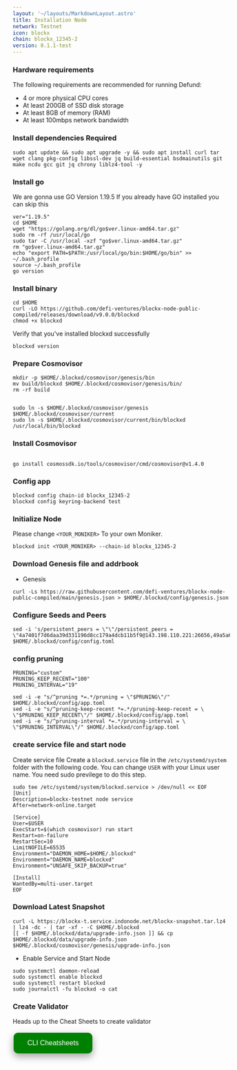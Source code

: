```yaml
---
layout: '~/layouts/MarkdownLayout.astro'
title: Installation Node
network: Testnet
icon: blockx
chain: blockx_12345-2
version: 0.1.1-test
---
```


### Hardware requirements

The following requirements are recommended for running Defund:

- 4 or more physical CPU cores
- At least 200GB of SSD disk storage
- At least 8GB of memory (RAM)
- At least 100mbps network bandwidth


### Install dependencies Required

```
sudo apt update && sudo apt upgrade -y && sudo apt install curl tar wget clang pkg-config libssl-dev jq build-essential bsdmainutils git make ncdu gcc git jq chrony liblz4-tool -y
```

### Install go

We are gonna use GO Version 1.19.5
If you already have GO installed you can skip this 

```
ver="1.19.5"
cd $HOME
wget "https://golang.org/dl/go$ver.linux-amd64.tar.gz"
sudo rm -rf /usr/local/go
sudo tar -C /usr/local -xzf "go$ver.linux-amd64.tar.gz"
rm "go$ver.linux-amd64.tar.gz"
echo "export PATH=$PATH:/usr/local/go/bin:$HOME/go/bin" >> ~/.bash_profile
source ~/.bash_profile
go version
```

### Install binary

```
cd $HOME
curl -LO https://github.com/defi-ventures/blockx-node-public-compiled/releases/download/v9.0.0/blockxd
chmod +x blockxd
```

Verify that you've installed blockxd successfully

```
blockxd version
```

### Prepare Cosmovisor
```
mkdir -p $HOME/.blockxd/cosmovisor/genesis/bin
mv build/blockxd $HOME/.blockxd/cosmovisor/genesis/bin/
rm -rf build


sudo ln -s $HOME/.blockxd/cosmovisor/genesis $HOME/.blockxd/cosmovisor/current
sudo ln -s $HOME/.blockxd/cosmovisor/current/bin/blockxd /usr/local/bin/blockxd
```

### Install Cosmovisor
```

go install cosmossdk.io/tools/cosmovisor/cmd/cosmovisor@v1.4.0
```

### Config app

```
blockxd config chain-id blockx_12345-2
blockxd config keyring-backend test
```

### Initialize Node

Please change `<YOUR_MONIKER>` To your own Moniker.

```
blockxd init <YOUR_MONIKER> --chain-id blockx_12345-2
```

### Download Genesis file and addrbook

- Genesis

```
curl -Ls https://raw.githubusercontent.com/defi-ventures/blockx-node-public-compiled/main/genesis.json > $HOME/.blockxd/config/genesis.json
```


### Configure Seeds and Peers

```
sed -i 's/persistent_peers = \"\"/persistent_peers = \"4a7401f7d6daa39d331196d8cc179a4dcb11b5f9@143.198.110.221:26656,49a5a62543f5fec60db42b00d9ebe192c3185e15@143.198.97.96:26656,dccf886659c4afcb0cd4895ccd9f2804c7e7e1cd@143.198.101.61:26656\"/g' $HOME/.blockxd/config/config.toml
```

### config pruning

```
PRUNING="custom"
PRUNING_KEEP_RECENT="100"
PRUNING_INTERVAL="19"

sed -i -e "s/^pruning *=.*/pruning = \"$PRUNING\"/" $HOME/.blockxd/config/app.toml
sed -i -e "s/^pruning-keep-recent *=.*/pruning-keep-recent = \
\"$PRUNING_KEEP_RECENT\"/" $HOME/.blockxd/config/app.toml
sed -i -e "s/^pruning-interval *=.*/pruning-interval = \
\"$PRUNING_INTERVAL\"/" $HOME/.blockxd/config/app.toml
```


### create service file and start node

Create service file
Create a `blockxd.service` file in the `/etc/systemd/system` folder with the following code. 
You can change `USER` with your Linux user name. You need sudo previlege to do this step.

```
sudo tee /etc/systemd/system/blockxd.service > /dev/null << EOF
[Unit]
Description=blockx-testnet node service
After=network-online.target

[Service]
User=$USER
ExecStart=$(which cosmovisor) run start
Restart=on-failure
RestartSec=10
LimitNOFILE=65535
Environment="DAEMON_HOME=$HOME/.blockxd"
Environment="DAEMON_NAME=blockxd"
Environment="UNSAFE_SKIP_BACKUP=true"

[Install]
WantedBy=multi-user.target
EOF
```

### Download Latest Snapshot
```
curl -L https://blockx-t.service.indonode.net/blockx-snapshot.tar.lz4 | lz4 -dc - | tar -xf - -C $HOME/.blockxd
[[ -f $HOME/.blockxd/data/upgrade-info.json ]] && cp $HOME/.blockxd/data/upgrade-info.json $HOME/.blockxd/cosmovisor/genesis/upgrade-info.json
```

- Enable Service and Start Node

```
sudo systemctl daemon-reload
sudo systemctl enable blockxd
sudo systemctl restart blockxd
sudo journalctl -fu blockxd -o cat
```

### Create Validator

Heads up to the Cheat Sheets to create validator

<a href="https://www.indonode.net/testnet/blockx/cheat" target="_blank">
  <button style="background-color: green; border: none; color: white; padding: 15px 32px; text-align: center; text-decoration: none; display: inline-block; font-size: 16px; margin: 4px 2px; cursor: pointer; border-radius: 10px; box-shadow: 0 8px 16px 0 rgba(0,0,0,0.2), 0 6px 20px 0 rgba(0,0,0,0.19);" onmouseover="this.style.boxShadow='0 0 0 4px rgba(0,255,0,0.5)'" onmouseout="this.style.boxShadow='0 8px 16px 0 rgba(0,0,0,0.2), 0 6px 20px 0 rgba(0,0,0,0.19)'">CLI Cheatsheets</button>
</a>
